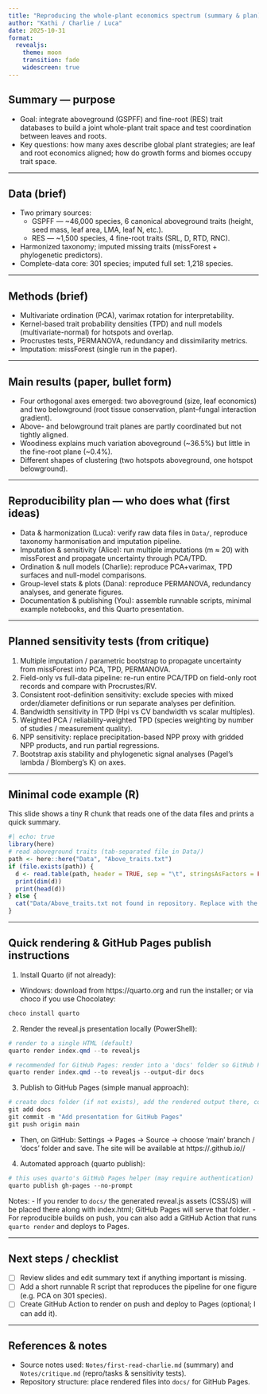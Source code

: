 ```yaml
---
title: "Reproducing the whole-plant economics spectrum (summary & plan)"
author: "Kathi / Charlie / Luca"
date: 2025-10-31
format:
  revealjs:
    theme: moon
    transition: fade
    widescreen: true
---
```


## Summary — purpose

- Goal: integrate aboveground (GSPFF) and fine-root (RES) trait databases to build a joint whole-plant trait space and test coordination between leaves and roots.
- Key questions: how many axes describe global plant strategies; are leaf and root economics aligned; how do growth forms and biomes occupy trait space.

---

## Data (brief)

- Two primary sources:
  - GSPFF — ~46,000 species, 6 canonical aboveground traits (height, seed mass, leaf area, LMA, leaf N, etc.).
  - RES — ~1,500 species, 4 fine-root traits (SRL, D, RTD, RNC).
- Harmonized taxonomy; imputed missing traits (missForest + phylogenetic predictors).
- Complete-data core: 301 species; imputed full set: 1,218 species.

---

## Methods (brief)

- Multivariate ordination (PCA), varimax rotation for interpretability.
- Kernel-based trait probability densities (TPD) and null models (multivariate-normal) for hotspots and overlap.
- Procrustes tests, PERMANOVA, redundancy and dissimilarity metrics.
- Imputation: missForest (single run in the paper).

---

## Main results (paper, bullet form)

- Four orthogonal axes emerged: two aboveground (size, leaf economics) and two belowground (root tissue conservation, plant–fungal interaction gradient).
- Above- and belowground trait planes are partly coordinated but not tightly aligned.
- Woodiness explains much variation aboveground (~36.5%) but little in the fine-root plane (~0.4%).
- Different shapes of clustering (two hotspots aboveground, one hotspot belowground).

---

## Reproducibility plan — who does what (first ideas)

- Data & harmonization (Luca): verify raw data files in `Data/`, reproduce taxonomy harmonisation and imputation pipeline.
- Imputation & sensitivity (Alice): run multiple imputations (m ≈ 20) with missForest and propagate uncertainty through PCA/TPD.
- Ordination & null models (Charlie): reproduce PCA+varimax, TPD surfaces and null-model comparisons.
- Group-level stats & plots (Dana): reproduce PERMANOVA, redundancy analyses, and generate figures.
- Documentation & publishing (You): assemble runnable scripts, minimal example notebooks, and this Quarto presentation.

---

## Planned sensitivity tests (from critique)

1. Multiple imputation / parametric bootstrap to propagate uncertainty from missForest into PCA, TPD, PERMANOVA.
2. Field-only vs full-data pipeline: re-run entire PCA/TPD on field-only root records and compare with Procrustes/RV.
3. Consistent root-definition sensitivity: exclude species with mixed order/diameter definitions or run separate analyses per definition.
4. Bandwidth sensitivity in TPD (Hpi vs CV bandwidth vs scalar multiples).
5. Weighted PCA / reliability-weighted TPD (species weighting by number of studies / measurement quality).
6. NPP sensitivity: replace precipitation-based NPP proxy with gridded NPP products, and run partial regressions.
7. Bootstrap axis stability and phylogenetic signal analyses (Pagel's lambda / Blomberg's K) on axes.

---

## Minimal code example (R)

This slide shows a tiny R chunk that reads one of the data files and prints a quick summary.

```r
#| echo: true
library(here)
# read aboveground traits (tab-separated file in Data/)
path <- here::here("Data", "Above_traits.txt")
if (file.exists(path)) {
  d <- read.table(path, header = TRUE, sep = "\t", stringsAsFactors = FALSE)
  print(dim(d))
  print(head(d))
} else {
  cat("Data/Above_traits.txt not found in repository. Replace with the correct path.\n")
}
```

---

## Quick rendering & GitHub Pages publish instructions

1) Install Quarto (if not already):

- Windows: download from https://quarto.org and run the installer; or via choco if you use Chocolatey:

```powershell
choco install quarto
```

2) Render the reveal.js presentation locally (PowerShell):

```powershell
# render to a single HTML (default)
quarto render index.qmd --to revealjs

# recommended for GitHub Pages: render into a 'docs' folder so GitHub Pages can serve it from the repo
quarto render index.qmd --to revealjs --output-dir docs
```

3) Publish to GitHub Pages (simple manual approach):

```powershell
# create docs folder (if not exists), add the rendered output there, commit and push
git add docs
git commit -m "Add presentation for GitHub Pages"
git push origin main
```

- Then, on GitHub: Settings → Pages → Source → choose 'main' branch / 'docs' folder and save. The site will be available at https://<owner>.github.io/<repo>/

4) Automated approach (quarto publish):

```powershell
# this uses quarto's GitHub Pages helper (may require authentication)
quarto publish gh-pages --no-prompt
```

Notes:
- If you render to `docs/` the generated reveal.js assets (CSS/JS) will be placed there along with index.html; GitHub Pages will serve that folder.
- For reproducible builds on push, you can also add a GitHub Action that runs `quarto render` and deploys to Pages.

---

## Next steps / checklist

- [ ] Review slides and edit summary text if anything important is missing.
- [ ] Add a short runnable R script that reproduces the pipeline for one figure (e.g. PCA on 301 species).
- [ ] Create GitHub Action to render on push and deploy to Pages (optional; I can add it).

---

## References & notes

- Source notes used: `Notes/first-read-charlie.md` (summary) and `Notes/critique.md` (repro/tasks & sensitivity tests).
- Repository structure: place rendered files into `docs/` for GitHub Pages.


